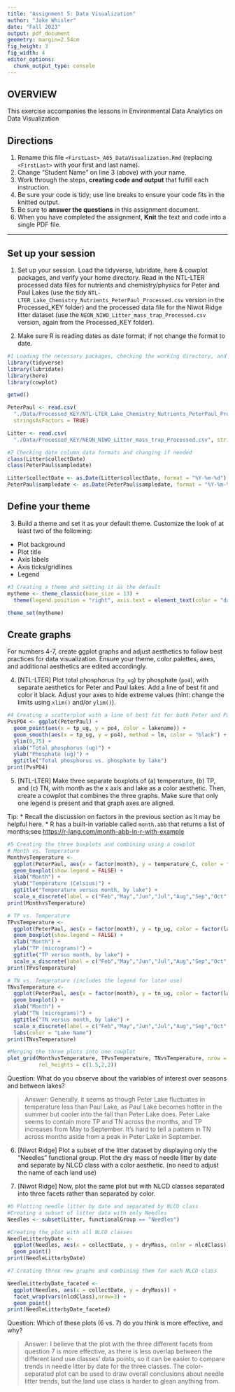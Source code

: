 ```yaml
---
title: "Assignment 5: Data Visualization"
author: "Jake Whisler"
date: "Fall 2023"
output: pdf_document
geometry: margin=2.54cm
fig_height: 3
fig_width: 4
editor_options: 
  chunk_output_type: console
---
```


## OVERVIEW

This exercise accompanies the lessons in Environmental Data Analytics on Data Visualization 

## Directions
1.  Rename this file `<FirstLast>_A05_DataVisualization.Rmd` (replacing `<FirstLast>` with your first and last name).
2. Change "Student Name" on line 3 (above) with your name.
3. Work through the steps, **creating code and output** that fulfill each instruction.
4. Be sure your code is tidy; use line breaks to ensure your code fits in the knitted output.
5. Be sure to **answer the questions** in this assignment document.
6. When you have completed the assignment, **Knit** the text and code into a single PDF file.

---

## Set up your session 

1. Set up your session. Load the tidyverse, lubridate, here & cowplot packages, and verify your home directory. Read in the NTL-LTER processed data files for nutrients and chemistry/physics for Peter and Paul Lakes (use the tidy `NTL-LTER_Lake_Chemistry_Nutrients_PeterPaul_Processed.csv` version in the Processed_KEY folder) and the processed data file for the Niwot Ridge litter dataset (use the `NEON_NIWO_Litter_mass_trap_Processed.csv` version, again from the Processed_KEY folder). 

2. Make sure R is reading dates as date format; if not change the format to date.

```r
#1 Loading the necessary packages, checking the working directory, and grabbing needed files
library(tidyverse)
library(lubridate)
library(here)
library(cowplot)

getwd()

PeterPaul <- read.csv(
  "./Data/Processed_KEY/NTL-LTER_Lake_Chemistry_Nutrients_PeterPaul_Processed.csv", 
  stringsAsFactors = TRUE)

Litter <- read.csv(
  "./Data/Processed_KEY/NEON_NIWO_Litter_mass_trap_Processed.csv", stringsAsFactors = TRUE)

#2 Checking date column data formats and changing if needed
class(Litter$collectDate)
class(PeterPaul$sampledate)

Litter$collectDate <- as.Date(Litter$collectDate, format = "%Y-%m-%d")
PeterPaul$sampledate <- as.Date(PeterPaul$sampledate, format = "%Y-%m-%d")

```
## Define your theme
3. Build a theme and set it as your default theme. Customize the look of at least two of the following: 
 * Plot background
 * Plot title
 * Axis labels
 * Axis ticks/gridlines
 * Legend

```r
#3 Creating a theme and setting it as the default
mytheme <- theme_classic(base_size = 13) +
  theme(legend.position = "right", axis.text = element_text(color = "darkolivegreen"))

theme_set(mytheme)
```

## Create graphs
For numbers 4-7, create ggplot graphs and adjust aesthetics to follow best practices for data visualization. Ensure your theme, color palettes, axes, and additional aesthetics are edited accordingly.

4. [NTL-LTER] Plot total phosphorus (`tp_ug`) by phosphate (`po4`), with separate aesthetics for Peter and Paul lakes. Add a line of best fit and color it black. Adjust your axes to hide extreme values (hint: change the limits using `xlim()` and/or `ylim()`).

```r
#4 Creating a scatterplot with a line of best fit for both Peter and Paul lakes
PvsPO4 <- ggplot(PeterPaul) +
  geom_point(aes(x = tp_ug, y = po4, color = lakename)) +
  geom_smooth(aes(x = tp_ug, y = po4), method = lm, color = "black") +
  ylim(0,75) +
  xlab("Total phosphorus (ug)") +
  ylab("Phosphate (ug)") +
  ggtitle("Total phosphorus vs. phosphate by lake")
print(PvsPO4)

```


5. [NTL-LTER] Make three separate boxplots of (a) temperature, (b) TP, and (c) TN, with month as the x axis and lake as a color aesthetic. Then, create a cowplot that combines the three graphs. Make sure that only one legend is present and that graph axes are aligned. 

Tip:
* Recall the discussion on factors in the previous section as it may be helpful here. 
* R has a built-in variable called `month.abb` that returns a list of months;see <https://r-lang.com/month-abb-in-r-with-example>

```r
#5 Creating the three boxplots and combining using a cowplot
# Month vs. Temperature
MonthvsTemperature <- 
  ggplot(PeterPaul, aes(x = factor(month), y = temperature_C, color = factor(lakename))) +
  geom_boxplot(show.legend = FALSE) +
  xlab("Month") +
  ylab("Temperature (Celsius)") +
  ggtitle("Temperature versus month, by lake") +
  scale_x_discrete(label = c("Feb","May","Jun","Jul","Aug","Sep","Oct","Nov"))
print(MonthvsTemperature)

# TP vs. Temperature
TPvsTemperature <- 
  ggplot(PeterPaul, aes(x = factor(month), y = tp_ug, color = factor(lakename))) +
  geom_boxplot(show.legend = FALSE) +
  xlab("Month") +
  ylab("TP (micrograms)") +
  ggtitle("TP versus month, by lake") +
  scale_x_discrete(label = c("Feb","May","Jun","Jul","Aug","Sep","Oct","Nov"))
print(TPvsTemperature)

# TN vs. Temperature (includes the legend for later use)
TNvsTemperature <- 
  ggplot(PeterPaul, aes(x = factor(month), y = tn_ug, color = factor(lakename))) +
  geom_boxplot() +
  xlab("Month") +
  ylab("TN (micrograms)") +
  ggtitle("TN versus month, by lake") +
  scale_x_discrete(label = c("Feb","May","Jun","Jul","Aug","Sep","Oct","Nov")) +
  labs(color = "Lake Name")
print(TNvsTemperature)

#Merging the three plots into one cowplot
plot_grid(MonthvsTemperature, TPvsTemperature, TNvsTemperature, nrow = 3, align = 'h',
          rel_heights = c(1.5,2,2))
```

Question: What do you observe about the variables of interest over seasons and between lakes? 

> Answer: Generally, it seems as though Peter Lake fluctuates in temperature less than Paul Lake, as Paul Lake becomes hotter in the summer but cooler into the fall than Peter Lake does. Peter Lake seems to contain more TP and TN across the months, and TP increases from May to September. It's hard to tell a pattern in TN across months aside from a peak in Peter Lake in September.

6. [Niwot Ridge] Plot a subset of the litter dataset by displaying only the "Needles" functional group. Plot the dry mass of needle litter by date and separate by NLCD class with a color aesthetic. (no need to adjust the name of each land use)

7. [Niwot Ridge] Now, plot the same plot but with NLCD classes separated into three facets rather than separated by color. 

```r
#6 Plotting needle litter by date and separated by NLCD class
#Creating a subset of litter data with only Needles
Needles <- subset(Litter, functionalGroup == "Needles")

#Creating the plot with all NLCD classes
NeedleLitterbyDate <- 
  ggplot(Needles, aes(x = collectDate, y = dryMass, color = nlcdClass)) +
  geom_point()
print(NeedleLitterbyDate)

#7 Creating three new graphs and combining them for each NLCD class

NeedleLitterbyDate_faceted <-
  ggplot(Needles, aes(x = collectDate, y = dryMass)) +
  facet_wrap(vars(nlcdClass),nrow=3) +
  geom_point()
print(NeedleLitterbyDate_faceted)
```
Question: Which of these plots (6 vs. 7) do you think is more effective, and why? 

> Answer: I believe that the plot with the three different facets from question 7 is more effective, as there is less overlap between the different land use classes' data points, so it can be easier to compare trends in needle litter by date for the three classes. The color-separated plot can be used to draw overall conclusions about needle litter trends, but the land use class is harder to glean anything from.